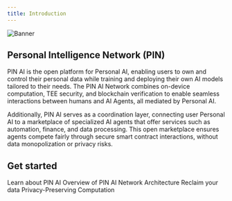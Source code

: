 ```yaml
---
title: Introduction
---
```

<img src="/images/Banner.png" alt="Banner" />

## Personal Intelligence Network (PIN)
PIN AI is the open platform for Personal AI, enabling users to own and control their personal data while training and deploying their own AI models tailored to their needs. The PIN AI Network combines on-device computation, TEE security, and blockchain verification to enable seamless interactions between humans and AI Agents, all mediated by Personal AI.

Additionally, PIN AI serves as a coordination layer, connecting user Personal AI to a marketplace of specialized AI agents that offer services such as automation, finance, and data processing. This open marketplace ensures agents compete fairly through secure smart contract interactions, without data monopolization or privacy risks.

## Get started
<CardGroup cols={2}>
  <Card
    title="Learn"
    icon="graduation-cap"
    href="/High-level-view"
  >
    Learn about PIN AI
  </Card>
  <Card
    title="Architecture Overview"
    icon="building"
    href="/Infrastructure/Architecture2"
  >
    Overview of PIN AI Network Architecture
  </Card>
  <Card
    title="Personal AI Protocol"
    icon="robot"
    href="/personal-ai-protocol/Overview"
  >
    Reclaim your data
  </Card>
  <Card
    title="TEEs"
    icon="sheild"
    href="TEE2"
  >
    Privacy-Preserving Computation
  </Card>
</CardGroup>